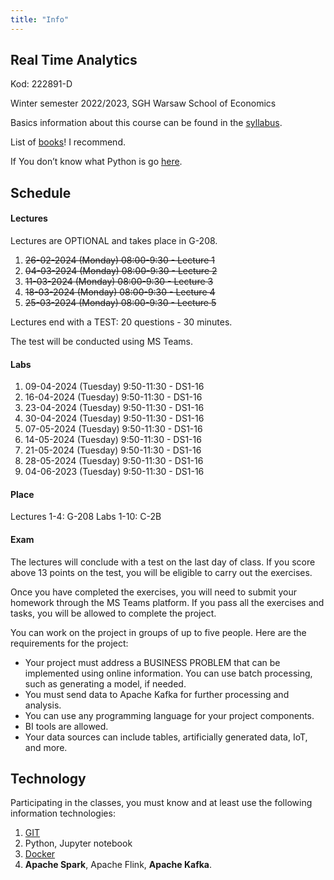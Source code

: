 ```yaml
---
title: "Info"
---
```


## Real Time Analytics 

Kod: 222891-D

Winter semester 2022/2023,
SGH Warsaw School of Economics


Basics information about this course can be found in the [syllabus](/sylabus).

List of [books](/books)! I recommend.

If You don't know what Python is go [here](/info).

## Schedule

#### Lectures

Lectures are OPTIONAL and takes place in G-208.

1. <del>26-02-2024 (Monday) 08:00-9:30 - Lecture 1</del>

2. <del>04-03-2024 (Monday) 08:00-9:30 - Lecture 2</del>

3. <del>11-03-2024 (Monday) 08:00-9:30 - Lecture 3</del>

4. <del>18-03-2024 (Monday) 08:00-9:30 - Lecture 4</del>

5. <del>25-03-2024 (Monday) 08:00-9:30 - Lecture 5</del>

Lectures end with a TEST: 20 questions - 30 minutes.

The test will be conducted using MS Teams.

#### Labs

1. 09-04-2024 (Tuesday) 9:50-11:30 - DS1-16 
2. 16-04-2024 (Tuesday) 9:50-11:30 - DS1-16
3. 23-04-2024 (Tuesday) 9:50-11:30 - DS1-16 
4. 30-04-2024 (Tuesday) 9:50-11:30 - DS1-16 
5. 07-05-2024 (Tuesday) 9:50-11:30 - DS1-16 
6. 14-05-2024 (Tuesday) 9:50-11:30 - DS1-16 
7. 21-05-2024 (Tuesday) 9:50-11:30 - DS1-16 
8. 28-05-2024 (Tuesday) 9:50-11:30 - DS1-16 
9. 04-06-2023 (Tuesday) 9:50-11:30 - DS1-16

#### Place

Lectures 1-4: G-208
Labs 1-10: C-2B

#### Exam

The lectures will conclude with a test on the last day of class.
If you score above 13 points on the test, you will be eligible to carry out the exercises.

Once you have completed the exercises, you will need to submit your homework through the MS Teams platform.
 If you pass all the exercises and tasks, you will be allowed to complete the project.

You can work on the project in groups of up to five people. Here are the requirements for the project:

- Your project must address a BUSINESS PROBLEM that can be implemented using online information. You can use batch processing, such as generating a model, if needed.
- You must send data to Apache Kafka for further processing and analysis.
- You can use any programming language for your project components.
- BI tools are allowed.
- Your data sources can include tables, artificially generated data, IoT, and more.

## Technology

Participating in the classes, you must know and at least use the following information technologies:

1. [GIT](https://sebkaz-teaching.github.io/RTA_2023EN/info/) 
2. Python, Jupyter notebook
3. [Docker](https://sebkaz-teaching.github.io/RTA_2023EN/info/)
4. **Apache Spark**, Apache Flink, **Apache Kafka**.